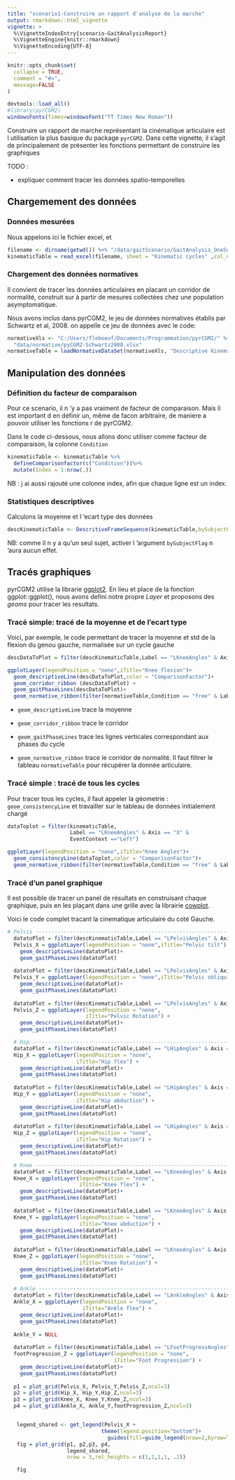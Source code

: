 ```yaml
---
title: "scenario1-Construire un rapport d'analyse de la marche"
output: rmarkdown::html_vignette
vignette: >
  %\VignetteIndexEntry{scenario-GaitAnalysisReport}
  %\VignetteEngine{knitr::rmarkdown}
  %\VignetteEncoding{UTF-8}
---
```


```r
knitr::opts_chunk$set(
  collapse = TRUE,
  comment = "#>",
  message=FALSE
)
```

```r
devtools::load_all()
#library(pyrCGM2)
windowsFonts(Times=windowsFont("TT Times New Roman"))
```

Construire un rapport de marche représentant la cinématique articulaire est l utilisation la plus basique du package `pyrCGM2`. Dans cette vignette, il s'agit de principalement de présenter les fonctions permettant de construire les graphiques

TODO :

-   expliquer comment tracer les données spatio-temporelles

## Chargemement des données

### Données mesurées

Nous appelons ici le fichier excel, et

```r
filename <- dirname(getwd()) %+% "/data/gaitScenario/GaitAnalysis_OneSubject.xls"
kinematicTable = read_excel(filename, sheet = "Kinematic cycles" ,col_names = TRUE,.name_repair = "minimal")
```

### Chargement des données normatives

Il convient de tracer les données articulaires en placant un corridor de normalité, construit sur à partir de mesures collectées chez une population asymptomatique.

Nous avons inclus dans pyrCGM2, le jeu de données normatives établis par Schwartz et al, 2008. on appelle ce jeu de données avec le code:

```r
normativeXls <- "C:/Users/fleboeuf/Documents/Programmation/pyrCGM2/" %+% 
  "data/normative/pyCGM2-Schwartz2008.xlsx"
normativeTable = loadNormativeDataSet(normativeXls, "Descriptive Kinematics")
```

## Manipulation des données

### Définition du facteur de comparaison

Pour ce scenario, il n 'y a pas vraiment de facteur de comparaison. Mais il est important d en définir un, même de facon arbitraire, de maniere a pouvoir utiliser les fonctions r de pyrCGM2.

Dans le code ci-dessous, nous allons donc utiliser comme facteur de comparaison, la colonne `Condition`

```r
kinematicTable <- kinematicTable %>%
  defineComparisonfactor(c("Condition"))%>%
  mutate(Index = 1:nrow(.))
```

NB : j ai aussi rajouté une colonne index, afin que chaque ligne est un index.

### Statistiques descriptives

Calculons la moyenne et l 'ecart type des données

```r
descKinematicTable <- DescritiveFrameSequence(kinematicTable,bySubjectFlag = FALSE)
```

NB: comme il n y a qu'un seul sujet, activer l 'argument `bySubjectFlag` n 'aura aucun effet.

## Tracés graphiques

pyrCGM2 utilise la librarie [ggplot2](ggplot2.tidyverse.com). En lieu et place de la fonction ggplot::ggplot(), nous avons defini notre propre *Layer* et proposons des *geoms* pour tracer les resultats.

### Tracé simple: tracé de la moyenne et de l'ecart type

Voici, par exemple, le code permettant de tracer la moyenne et std de la flexion du genou gauche, normalisée sur un cycle gauche

```r
descDataToPlot = filter(descKinematicTable,Label == "LKneeAngles" & Axis == "X" & EventContext =="Left")

ggplotLayer(legendPosition = "none",iTitle="Knee flexion")+
  geom_descriptiveLine(descDataToPlot,color = "ComparisonFactor")+
  geom_corridor_ribbon (descDataToPlot) +
  geom_gaitPhaseLines(descDataToPlot)+
  geom_normative_ribbon(filter(normativeTable,Condition == "free" & Label == "KneeAngles" & Axis == "X"))
```

-   `geom_descriptiveLine` trace la moyenne

-   `geom_corridor_ribbon` trace le corridor

-   `geom_gaitPhaseLines` trace les lignes verticales correspondant aux phases du cycle

-   `geom_normative_ribbon` trace le corridor de normalité. Il faut filtrer le tableau `normativeTable` pour récupérer la donnée articulaire.

### Tracé simple : tracé de tous les cycles

Pour tracer tous les cycles, il faut appeler la géometrie : `geom_consistencyLine` et travailler sur le tableau de données initialement chargé

```r

dataToplot = filter(kinematicTable,
                    Label == "LKneeAngles" & Axis == "X" & 
                    EventContext =="Left") 

ggplotLayer(legendPosition = "none",iTitle="Knee Angles")+
  geom_consistencyLine(dataToplot,color = "ComparisonFactor")+
  geom_normative_ribbon(filter(normativeTable,Condition == "free" & Label == "KneeAngles" & Axis == "X"))


```

### Tracé d'un panel graphique

Il est possible de tracer un panel de résultats en construisant chaque graphique, puis en les plaçant dans une grille avec la librairie [cowplot](https://cran.r-project.org/web/packages/cowplot/vignettes/introduction.html).

Voici le code complet tracant la cinematique articulaire du coté Gauche.

```r
# Pelvis ------------------------------------------------------------------
  datatoPlot = filter(descKinematicTable,Label == "LPelvisAngles" & Axis == "X" & EventContext =="Left")
  Pelvis_X = ggplotLayer(legendPosition = "none",iTitle="Pelvic tilt") + 
    geom_descriptiveLine(datatoPlot)+
    geom_gaitPhaseLines(datatoPlot)
  
  datatoPlot = filter(descKinematicTable,Label == "LPelvisAngles" & Axis == "Y" & EventContext =="Left")
  Pelvis_Y = ggplotLayer(legendPosition = "none",iTitle="Pelvic obliquity") + 
    geom_descriptiveLine(datatoPlot)+
    geom_gaitPhaseLines(datatoPlot)
  
  datatoPlot = filter(descKinematicTable,Label == "LPelvisAngles" & Axis == "Z" & EventContext =="Left")
  Pelvis_Z = ggplotLayer(legendPosition = "none",
                         iTitle="Pelvic Rotation") + 
    geom_descriptiveLine(datatoPlot)+
    geom_gaitPhaseLines(datatoPlot)

  # Hip ------------------------------------------------------------------
  datatoPlot = filter(descKinematicTable,Label == "LHipAngles" & Axis == "X" & EventContext =="Left")
  Hip_X = ggplotLayer(legendPosition = "none",
                      iTitle="Hip flex") + 
    geom_descriptiveLine(datatoPlot)+
    geom_gaitPhaseLines(datatoPlot)
  
  datatoPlot = filter(descKinematicTable,Label == "LHipAngles" & Axis == "Y" & EventContext =="Left")
  Hip_Y = ggplotLayer(legendPosition = "none",
                      iTitle="Hip abduction") + 
    geom_descriptiveLine(datatoPlot)+
    geom_gaitPhaseLines(datatoPlot)
  
  datatoPlot = filter(descKinematicTable,Label == "LHipAngles" & Axis == "Z" & EventContext =="Left")
  Hip_Z = ggplotLayer(legendPosition = "none",
                      iTitle="Hip Rotation") + 
    geom_descriptiveLine(datatoPlot)+
    geom_gaitPhaseLines(datatoPlot)  

  # Knee ------------------------------------------------------------------
  datatoPlot = filter(descKinematicTable,Label == "LKneeAngles" & Axis == "X" & EventContext =="Left")
  Knee_X = ggplotLayer(legendPosition = "none",
                       iTitle="Knee flex") + 
    geom_descriptiveLine(datatoPlot)+
    geom_gaitPhaseLines(datatoPlot)
  
  datatoPlot = filter(descKinematicTable,Label == "LKneeAngles" & Axis == "Y" & EventContext =="Left")
  Knee_Y = ggplotLayer(legendPosition = "none",
                       iTitle="Knee abduction") + 
    geom_descriptiveLine(datatoPlot)+
    geom_gaitPhaseLines(datatoPlot)
  
  datatoPlot = filter(descKinematicTable,Label == "LKneeAngles" & Axis == "Z" & EventContext =="Left")
  Knee_Z = ggplotLayer(legendPosition = "none",
                       iTitle="Knee Rotation") + 
    geom_descriptiveLine(datatoPlot)+
    geom_gaitPhaseLines(datatoPlot)  
  
  # Ankle ------------------------------------------------------------------
  datatoPlot = filter(descKinematicTable,Label == "LAnkleAngles" & Axis == "X" & EventContext =="Left")
  Ankle_X = ggplotLayer(legendPosition = "none",
                        iTitle="Ankle flex") + 
    geom_descriptiveLine(datatoPlot)+
    geom_gaitPhaseLines(datatoPlot)
  
  Ankle_Y = NULL
  
  datatoPlot = filter(descKinematicTable,Label == "LFootProgressAngles" & Axis == "Z" & EventContext =="Left")
  footProgression_Z = ggplotLayer(legendPosition = "none",
                                  iTitle="Foot Progression") + 
    geom_descriptiveLine(datatoPlot)+
    geom_gaitPhaseLines(datatoPlot)  
  
  p1 = plot_grid(Pelvis_X, Pelvis_Y,Pelvis_Z,ncol=3)
  p2 = plot_grid(Hip_X, Hip_Y,Hip_Z,ncol=3)
  p3 = plot_grid(Knee_X, Knee_Y,Knee_Z,ncol=3)
  p4 = plot_grid(Ankle_X, Ankle_Y,footProgression_Z,ncol=3)


   legend_shared <- get_legend(Pelvis_X +
                              theme(legend.position="bottom")+
                                guides(fill=guide_legend(nrow=2,byrow=TRUE)))
   fig = plot_grid(p1, p2,p3, p4,
                   legend_shared,
                   nrow = 5,rel_heights = c(1,1,1,1, .2))

   fig
```
